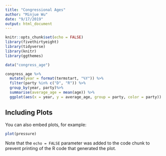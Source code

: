 ```yaml
---
title: "Congressional Ages"
author: "Minjue Wu"
date: "9/17/2019"
output: html_document
---
```


```r
knitr::opts_chunk$set(echo = FALSE)
library(fivethirtyeight)
library(tidyverse)
library(knitr)
library(ggthemes)
```



```r
data("congress_age")

congress_age %>% 
  mutate(year = format(termstart, "%Y")) %>%
  filter(party %in% c("D", "R")) %>%
  group_by(year, party)%>%
  summarise(average_age = mean(age)) %>%
  ggplot(aes(x = year, y = average_age, group = party, color = party)) + geom_line() + labs(title = "Average Congressional Age By Year", subtitle = "At start of term, 1947-2013", source = "538 R Package") + theme_fivethirtyeight() + scale_color_fivethirtyeight()
```

## Including Plots

You can also embed plots, for example:

```r
plot(pressure)
```

Note that the `echo = FALSE` parameter was added to the code chunk to prevent printing of the R code that generated the plot.
